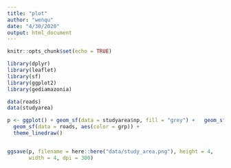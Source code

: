 ```yaml
---
title: "plot"
author: "wenqu"
date: "4/30/2020"
output: html_document
---
```


```r
knitr::opts_chunk$set(echo = TRUE)
```

```r
library(dplyr)
library(leaflet)
library(sf)
library(ggplot2)
library(gediamazonia)

```
```r
data(roads)
data(studyarea)
```

```r
p <- ggplot() + geom_sf(data = studyarea$np, fill = "grey") +   geom_sf(data = studyarea$buffer, fill = "grey90") +   geom_sf(data = studyarea$cacao_zone, color = "black", fill = "transparent") +  geom_sf(data = studyarea$aoi, color = "black", fill = "transparent") +
  geom_sf(data = roads, aes(color = grp)) +
  theme_linedraw()


ggsave(p, filename = here::here("data/study_area.png"), height = 4,
       width = 4, dpi = 300)
```


